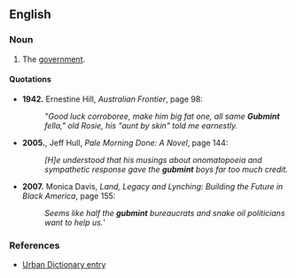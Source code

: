 ==English==

===Noun===
{{en-noun|-}}

# {{colloquial}} The [[government]].

====Quotations====
*'''1942.''' Ernestine Hill, ''Australian Frontier'', page 98:
*:''"Good luck corroboree, make him big fat one, all same '''Gubmint''' fella," old Rosie, his "aunt by skin" told me earnestly.''
*'''2005.''', Jeff Hull, ''Pale Morning Done: A Novel'', page 144:
*:''[H]e understood that his musings about onomatopoeia and sympathetic response gave the '''gubmint''' boys far too much credit.''
*'''2007.''' Monica Davis, ''Land, Legacy and Lynching: Building the Future in Black America'', page 155:
*:''Seems like half the '''gubmint''' bureaucrats and snake oil politicians want to help us.'''

===References===
* [http://www.urbandictionary.com/define.php?term=gubmint Urban Dictionary entry]